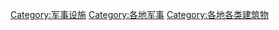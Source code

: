 [[Category:军事设施|Category:军事设施]]
[[Category:各地军事|Category:各地军事]]
[[Category:各地各类建筑物‎|Category:各地各类建筑物‎]]